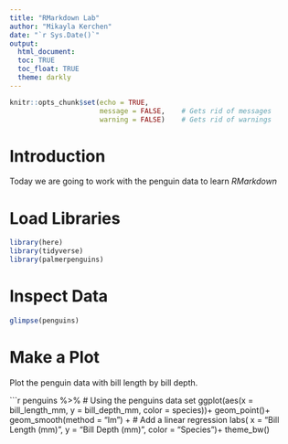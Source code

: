 ```yaml
---
title: "RMarkdown Lab"
author: "Mikayla Kerchen"
date: "`r Sys.Date()`"
output: 
  html_document:
  toc: TRUE
  toc_float: TRUE
  theme: darkly
---
```


```r
knitr::opts_chunk$set(echo = TRUE,
                      message = FALSE,    # Gets rid of messages 
                      warning = FALSE)    # Gets rid of warnings
```

# Introduction

Today we are going to work with the penguin data to learn *RMarkdown*

# Load Libraries
```r
library(here)
library(tidyverse)
library(palmerpenguins)
```

# Inspect Data
```r
glimpse(penguins)
```

# Make a Plot

Plot the penguin data with bill length by bill depth.

```r
penguins %>%  # Using the penguins data set
  ggplot(aes(x = bill_length_mm,
             y = bill_depth_mm,
             color = species))+
  geom_point()+
  geom_smooth(method = "lm") +  # Add a linear regression
  labs( x = "Bill Length (mm)",
        y = "Bill Depth (mm)",
        color = "Species")+
  theme_bw()